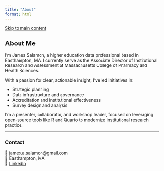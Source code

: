 ```yaml
---
title: "About"
format: html
---
```


<a href="#main-content" class="skip-link">Skip to main content</a>

## About Me {#main-content}

I'm James Salamon, a higher education data professional based in Easthampton, MA. I currently serve as the Associate Director of Institutional Research and Assessment at Massachusetts College of Pharmacy and Health Sciences.

With a passion for clear, actionable insight, I’ve led initiatives in:

- Strategic planning
- Data infrastructure and governance
- Accreditation and institutional effectiveness
- Survey design and analysis

I'm a presenter, collaborator, and workshop leader, focused on leveraging open-source tools like R and Quarto to modernize institutional research practice.

---

### Contact

📧 james.a.salamon@gmail.com  
📍 Easthampton, MA  
🔗 [LinkedIn](https://www.linkedin.com/in/james-salamon-a346b278)
